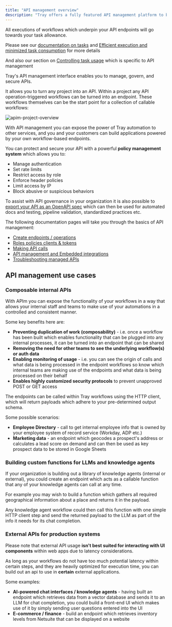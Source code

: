 ```yaml
---
title: "API management overview"
description: "Tray offers a fully featured API management platform to build and publish accessible endpoints"
---
```


<Info>
All executions of workflows which underpin your API endpoints will go towards your task allowance.

Please see our [documentation on tasks](/tray-uac/governance/org-management/billing-tasks-and-usage/) and [Efficient execution and minimized task consumption](/tray-uac/optimizing-your-workflows/efficient-execution-and-minimized-task-consumption/) for more details 

And also our section on [Controlling task usage](/tray-uac/api-management/troubleshooting-managed-apis/#controlling-task-usage) which is specific to API management
</Info>

Tray's API management interface enables you to manage, govern, and secure APIs. 

It allows you to turn any project into an API. Within a project any API operation-triggered workflows can be turned into an endpoint. These workflows themselves can be the start point for a collection of callable workflows:

![apim-project-overview](/images/platform/api-management/overview/7u7U0tqeCV8xf86br3wj4i_apim-project-overview.png)

With API management you can expose the power of Tray automation to other services, and  you and your customers can build applications powered by your own workflow-based endpoints.

You can protect and secure your API with a powerful **policy management system** which allows you to:

- Manage authentication 
- Set rate limits
- Restrict access by role
- Enforce header policies
- Limit access by IP
- Block abusive or suspicious behaviors

To assist with API governance in your organization it is also possible to [export your API as an OpenAPI spec](/tray-uac/api-management/openapi-spec/export-openapi-spec/) which can then be used for automated docs and testing, pipeline validation, standardized practices etc. 

The following documentation pages will take you through the basics of API management:

- [Create endpoints / operations ](/tray-uac/api-management/create-endpoints/)
- [Roles policies clients & tokens](/tray-uac/api-management/roles-policies-clients-tokens/)
- [Making API calls](/tray-uac/api-management/making-api-calls/)
- [API management and Embedded integrations](/tray-uac/api-management-and-embedded-integrations/)
- [Troubleshooting managed APIs](/tray-uac/api-management/troubleshooting-managed-apis/)

## API management use cases

### Composable internal APIs

With APIm you can expose the functionality of your workflows in a way that allows your internal staff and teams to make use of your automations in a controlled and consistent manner.

Some key benefits here are:

- **Preventing duplication of work (composability)** - i.e. once a workflow has been built which enables functionality that can be plugged into any internal processes, it can be turned into an endpoint that can be shared 
- **Removing the need for other teams to see the underlying workflow(s) or auth data**
- **Enabling monitoring of usage** - i.e. you can see the origin of calls and what data is being processed in the endpoint workflows so know which internal teams are making use of the endpoints and what data is being processed on their behalf
- **Enables highly customized security protocols** to prevent unapproved POST or GET access

The endpoints can be called within Tray workflows using the HTTP client, which will return payloads which adhere to your pre-determined output schema.

Some possible scenarios:

- **Employee Directory** - call to get internal employee info that is owned by your employee system of record service (Workday, ADP etc.) 
- **Marketing data** - an endpoint which geocodes a prospect's address or calculates a lead score on demand and can then be used as key prospect data to be stored in Google Sheets

### Building custom functions for LLMs and knowledge agents

If your organization is building out a library of knowledge agents (internal or external), you could create an endpoint which acts as a callable function that any of your knowledge agents can call at any time.

For example you may wish to build a function which gathers all required geographical information about a place and returns it in the payload.

Any knowledge agent workflow could then call this function with one simple HTTP client step and send the returned payload to the LLM as part of the info it needs for its chat completion.

### External APIs for production systems

Please note that external API usage **isn't best suited for interacting with UI components** within web apps due to latency considerations.

As long as your workflows do not have too much potential latency within certain steps, and they are heavily optimized for execution time, you can build out an api to use in **certain** external applications.

Some examples:

- **AI-powered chat interfaces / knowledge agents** - having built an endpoint which retrieves data from a vector database and sends it to an LLM for chat completion, you could build a front-end UI which makes use of it by simply sending user questions entered into the UI
- **E-commerce / finance** - build an endpoint which retrieves inventory levels from Netsuite that can be displayed on a website
